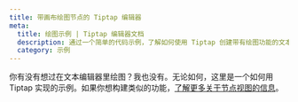 ```yaml
---
title: 带画布绘图节点的 Tiptap 编辑器
meta:
  title: 绘图示例 | Tiptap 编辑器文档
  description: 通过一个简单的代码示例，了解如何使用 Tiptap 创建带有绘图功能的文本编辑器。更多内容请查看我们的文档！
  category: 示例
---
```



你有没有想过在文本编辑器里绘图？我也没有。无论如何，这里是一个如何用 Tiptap 实现的示例。如果你想构建类似的功能，[了解更多关于节点视图的信息](/editor/extensions/custom-extensions/node-views)。

<CodeDemo path="/Examples/Drawing" />
